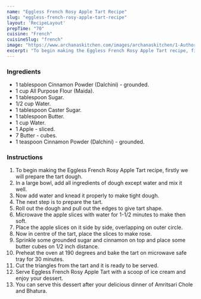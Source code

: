 ---
name: "Eggless French Rosy Apple Tart Recipe"
slug: "eggless-french-rosy-apple-tart-recipe"
layout: 'RecipeLayout'
prepTime: "70"
cuisine: "French"
cuisineSlug: "french"
image: "https://www.archanaskitchen.com/images/archanaskitchen/1-Author/Dhara_Shah_/French_rosy_apple_tart_egg_free_without_tart_mould.jpg"
excerpt: "To begin making the Eggless French Rosy Apple Tart recipe, firstly we will prepare the tart dough"
---

### Ingredients

- 1 tablespoon Cinnamon Powder (Dalchini) - grounded.
- 1 cup All Purpose Flour (Maida).
- 1 tablespoon Sugar.
- 1/2 cup Water.
- 1 tablespoon Caster Sugar.
- 1 tablespoon Butter.
- 1 cup Water.
- 1 Apple - sliced.
- 7 Butter - cubes.
- 1 teaspoon Cinnamon Powder (Dalchini) - grounded.

### Instructions

1. To begin making the Eggless French Rosy Apple Tart recipe, firstly we will prepare the tart dough.
1. In a large bowl, add all ingredients of dough except water and mix it well.
1. Now add water and knead it properly to make tight dough.
1. The next step is to prepare the tart.
1. Roll out the dough and pull out the edges to give tart shape.
1. Microwave the apple slices with water for 1-1/2 minutes to make then soft.
1. Place the apple slices on it side by side, overlapping on outer circle.
1. Now in centre of the tart, place the slices to make rose.
1. Sprinkle some grounded sugar and cinnamon on top and place some butter cubes on 1/2 inch distance.
1. Preheat the oven at 190 degrees and bake the tart on microwave safe tray for 30 minutes.
1. Cut the triangles from the tart and it is ready to be served.
1. Serve Eggless French Rosy Apple Tart with a scoop of ice cream and enjoy your dessert.
1. You can serve this dessert after your delicious dinner of Amritsari Chole and Bhatura.
